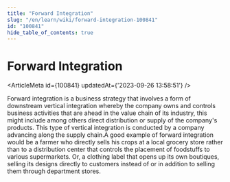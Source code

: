 ```yaml
---
title: "Forward Integration"
slug: "/en/learn/wiki/forward-integration-100841"
id: "100841"
hide_table_of_contents: true
---
```



# Forward Integration

<ArticleMeta id={100841} updatedAt={'2023-09-26 13:58:51'} />
<div className='border-solid border-b border-t-0 my-4 border-[var(--ifm-color-gray-300)]' />

Forward integration is a business strategy that involves a form of downstream vertical integration whereby the company owns and controls business activities that are ahead in the value chain of its industry, this might include among others direct distribution or supply of the company's products. This type of vertical integration is conducted by a company advancing along the supply chain.A good example of forward integration would be a farmer who directly sells his crops at a local grocery store rather than to a distribution center that controls the placement of foodstuffs to various supermarkets. Or, a clothing label that opens up its own boutiques, selling its designs directly to customers instead of or in addition to selling them through department stores.
